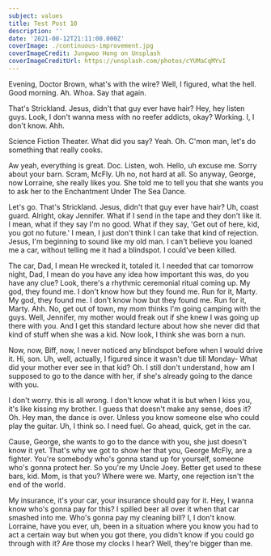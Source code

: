 ```yaml
---
subject: values
title: Test Post 10
description: ''
date: '2021-08-12T21:11:00.000Z'
coverImage: ./continuous-improvement.jpg
coverImageCredit: Jungwoo Hong on Unsplash
coverImageCreditUrl: https://unsplash.com/photos/cYUMaCqMYvI
---
```


Evening, Doctor Brown, what's with the wire? Well, I figured, what the hell. Good morning. Ah. Whoa. Say that again.

That's Strickland. Jesus, didn't that guy ever have hair? Hey, hey listen guys. Look, I don't wanna mess with no reefer addicts, okay? Working. I, I don't know. Ahh.

Science Fiction Theater. What did you say? Yeah. Oh. C'mon man, let's do something that really cooks.

Aw yeah, everything is great. Doc. Listen, woh. Hello, uh excuse me. Sorry about your barn. Scram, McFly. Uh no, not hard at all. So anyway, George, now Lorraine, she really likes you. She told me to tell you that she wants you to ask her to the Enchantment Under The Sea Dance.

Let's go. That's Strickland. Jesus, didn't that guy ever have hair? Uh, coast guard. Alright, okay Jennifer. What if I send in the tape and they don't like it. I mean, what if they say I'm no good. What if they say, 'Get out of here, kid, you got no future.' I mean, I just don't think I can take that kind of rejection. Jesus, I'm beginning to sound like my old man. I can't believe you loaned me a car, without telling me it had a blindspot. I could've been killed.

The car, Dad, I mean He wrecked it, totaled it. I needed that car tomorrow night, Dad, I mean do you have any idea how important this was, do you have any clue? Look, there's a rhythmic ceremonial ritual coming up. My god, they found me. I don't know how but they found me. Run for it, Marty. My god, they found me. I don't know how but they found me. Run for it, Marty. Ahh. No, get out of town, my mom thinks I'm going camping with the guys. Well, Jennifer, my mother would freak out if she knew I was going up there with you. And I get this standard lecture about how she never did that kind of stuff when she was a kid. Now look, I think she was born a nun.

Now, now, Biff, now, I never noticed any blindspot before when I would drive it. Hi, son. Uh, well, actually, I figured since it wasn't due till Monday- What did your mother ever see in that kid? Oh. I still don't understand, how am I supposed to go to the dance with her, if she's already going to the dance with you.

I don't worry. this is all wrong. I don't know what it is but when I kiss you, it's like kissing my brother. I guess that doesn't make any sense, does it? Oh. Hey man, the dance is over. Unless you know someone else who could play the guitar. Uh, I think so. I need fuel. Go ahead, quick, get in the car.

Cause, George, she wants to go to the dance with you, she just doesn't know it yet. That's why we got to show her that you, George McFly, are a fighter. You're somebody who's gonna stand up for yourself, someone who's gonna protect her. So you're my Uncle Joey. Better get used to these bars, kid. Mom, is that you? Where were we. Marty, one rejection isn't the end of the world.

My insurance, it's your car, your insurance should pay for it. Hey, I wanna know who's gonna pay for this? I spilled beer all over it when that car smashed into me. Who's gonna pay my cleaning bill? I, I don't know. Lorraine, have you ever, uh, been in a situation where you know you had to act a certain way but when you got there, you didn't know if you could go through with it? Are those my clocks I hear? Well, they're bigger than me.
